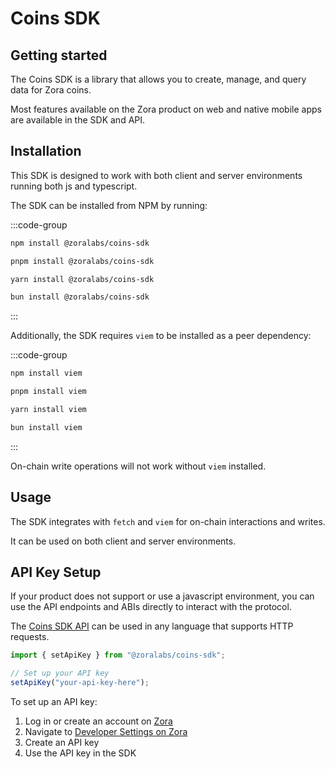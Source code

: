 # Coins SDK

## Getting started

The Coins SDK is a library that allows you to create, manage, and query data for Zora coins.

Most features available on the Zora product on web and native mobile apps are available in the SDK and API.

## Installation

This SDK is designed to work with both client and server environments running both js and typescript.

The SDK can be installed from NPM by running:

:::code-group

```bash [npm]
npm install @zoralabs/coins-sdk
```

```bash [pnpm]
pnpm install @zoralabs/coins-sdk
```

```bash [yarn]
yarn install @zoralabs/coins-sdk
```

```bash [bun]
bun install @zoralabs/coins-sdk
```

:::


Additionally, the SDK requires `viem` to be installed as a peer dependency:

:::code-group

```bash [npm]
npm install viem 
```

```bash [pnpm]
pnpm install viem 
```

```bash [yarn]
yarn install viem 
```

```bash [bun]
bun install viem 
```

:::


On-chain write operations will not work without `viem` installed.

## Usage

The SDK integrates with `fetch` and `viem` for on-chain interactions and writes.

It can be used on both client and server environments.

## API Key Setup

If your product does not support or use a javascript environment, you can use the API endpoints and ABIs directly to interact with the protocol.

The [Coins SDK API](/coins/sdk/queries#non-javascript-usage) can be used in any language that supports HTTP requests.


```ts twoslash
import { setApiKey } from "@zoralabs/coins-sdk";

// Set up your API key
setApiKey("your-api-key-here");
```

To set up an API key:
1. Log in or create an account on [Zora](https://zora.co)
2. Navigate to [Developer Settings on Zora](https://zora.co/settings/developer)
3. Create an API key
4. Use the API key in the SDK




